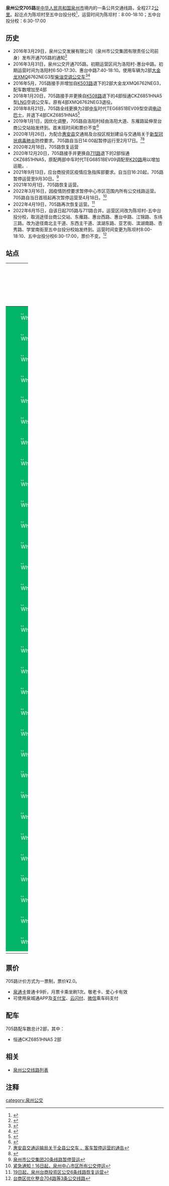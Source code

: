 {{Infobox Bus Route
| number=泉州公交705路<br>区内支线
| image=[[File:闽CYB203.jpg|300px]]
| operator=[[泉州市公交集团有限责任公司|泉州市公交集团有限责任公司]] 
| garage=台投公司
| length=27.2KM
| via=洛阳屿头、云庄村
| start=陈坝村
| end=五中台投分校
| level=陈坝村 8:00-18:10<br>五中台投分校 6:30-18:10
| frequency=60分钟
| vehicle=恒通CKZ6851HNA5
| Fare=一票制¥2.0
| bgcolor=#01B468
| fontcolor=white
}}
'''泉州公交705路'''是[[中华人民共和国|中华人民共和国]][[泉州市|泉州市]]境内的一条公共交通线路，全程27.2[[公里|公里]]。起讫点为陈坝村至五中台投分校<ref>{{Cite web |url=http://www.qzbus.cn/?action-category-catid-20 |title=线路查询 |accessdate=2016-10-09 |archive-date=2016-07-31 |archive-url=https://web.archive.org/web/20160731090630/http://www.qzbus.cn/?action-category-catid-20 |dead-url=no }}</ref>，运营时间为陈坝村：8:00-18:10；五中台投分校：6:30-17:00

== 历史 ==
*2016年3月29日，泉州公交发展有限公司（泉州市公交集团有限责任公司前身）发布开通705路的通知<ref>{{Cite web |url=http://www.qzbus.cn/?action-viewnews-itemid-1700 |title=开通台商区705路公交支线的通知 |accessdate=2016-10-09 |archive-date=2018-12-25 |archive-url=https://web.archive.org/web/20181225130112/http://www.qzbus.cn/?action-viewnews-itemid-1700 |dead-url=no }}</ref>
*2016年3月31日，泉州公交开通705路。初期运营区间为洛阳村-惠台中路。初期运营时间为洛阳村6:50-17:30、惠台中路7:40-18:10。使用车辆为2部[[大金龙|大金龙]]XMQ6762NEG3型[[柴油|柴油]][[空调公交车|空调公交车]]<ref>{{Cite web |url=http://www.mnw.cn/quanzhou/ts/1137675.html |title=泉州台商区明起新增705路公交车 一票制2元 |accessdate=2016-10-09 |archive-date=2019-03-04 |archive-url=https://web.archive.org/web/20190304121912/http://www.mnw.cn/quanzhou/ts/1137675.html |dead-url=no }}</ref><ref>{{Cite web |url=http://www.qzbus.cn/?action-viewnews-itemid-1716 |title=台商区开通705路公交支线 |accessdate=2016-10-09 |archive-date=2019-03-04 |archive-url=https://web.archive.org/web/20190304121912/http://www.qzbus.cn/?action-viewnews-itemid-1716 |dead-url=no }}</ref>
*2016年5月，705路接手并增加自[[泉州公交K503路|K503路]]退下的2部大金龙XMQ6762NEG3，配车数增加至4部
*2018年1月20日，705路接手并更换自[[泉州公交K508路|K508路]]退下的4部恒通CKZ6851HNA5型[[LNG|LNG]]空调公交车。原有4部XMQ6762NEG3退役。
*2018年8月21日，705路全线更换为2部[[中车|中车]]时代TEG6851BEV09型空调[[电动巴士|电动巴士]]，并退下4部CKZ6851HNA5<ref>{{Cite web |url=http://qz.fjsen.com/2018-08/22/content_21391785.htm |title=泉州台商投资区开启“零排放”纯电动公交时代 |accessdate=2018-08-22 |archive-date=2018-08-22 |archive-url=https://web.archive.org/web/20180822111110/http://qz.fjsen.com/2018-08/22/content_21391785.htm |dead-url=no }}</ref>
*2019年1月1日，因优化调整，705路自洛阳村经由洛阳大道、东雁路延伸至台商公交站始发终到。首末班时间和票价不变<ref>{{Cite web |url=https://www.sohu.com/a/284519310_120068242/?pvid=000115_3w_a |title=注意啦！元旦起，台商区将有3条公交线路调整 |accessdate=2018-12-28 |archive-date=2018-12-28 |archive-url=https://web.archive.org/web/20181228083204/https://www.sohu.com/a/284519310_120068242/?pvid=000115_3w_a |dead-url=no }}</ref>
*2020年1月26日，为配合[[惠安县|惠安县]]交通局及台投区规划建设与交通局关于[[2019新型冠状病毒|新型冠状病毒肺炎]]防控要求。705路自当日14:00起暂停运行至2月17日。<ref>[http://www.huian.gov.cn/ShowArticle.aspx?Id=31677 惠安县交通运输局关于全县公交车 、客车暂停运营的通告]{{Dead link|date=2020年7月 |bot=InternetArchiveBot |fix-attempted=yes }}</ref><ref>{{Cite web |url=http://szb.qzwb.com/qzwb/html/2020-01/26/content_462113.htm |title=惠安安溪今起暂停公交车运营 |access-date=2020-01-26 |archive-url=https://web.archive.org/web/20200126094233/http://szb.qzwb.com/qzwb/html/2020-01/26/content_462113.htm |archive-date=2020-01-26 |dead-url=yes }}</ref>
*2020年2月18日，705路恢复运营
*2020年12月20日，705路接手并更换自[[泉州公交711路|711路]]退下的2部恒通CKZ6851HNA5，原配两部中车时代TEG6851BEV09调配至[[惠安公交K20路|K20路]]用以增加运能。.
*2021年9月13日，应台商投资区疫情应急指挥部要求。自当日16:20起，705路暂停运营至9月30日。<ref>[https://www.qzwb.com/gb/content/2021-09/13/content_7106042.htm 泉州市公交集团20条线路暂停营运]</ref>
*2021年10月1日，705路恢复运营。
*2022年3月16日，因疫情防控要求暂停中心市区范围内所有公交线路运营。705路自当日首班起再次暂停运营至4月18日。<ref>[http://www.qztv.cn/index/News/detail/id/wq95wqbDnMKyd8KiwqzChnt0w5nChcKowoHDncKEdsOQwpjCgsOMcXA.html 紧急通知！16日起，泉州中心市区所有公交停运]</ref>
*2022年4月19日，705路再次恢复运营。<ref>[https://www.qzwb.com/gb/content/2022-04/18/content_7137696.htm 19日起，泉州台商投资区公交6条线路恢复运营]</ref>
*2022年6月15日，自该日起705路与711路合并。运营区间改为陈坝村-五中台投分校，取消途径台商公交站、东雁路、惠台西路、惠台中路、江锦路、东纬三路。改为途径南北主干道、东西主干道、滨湖东路、亚艺街、滨湖南路、杏秀路、学堂南街至五中台投分校始发终到。运营时间变更为陈坝村8:00-18:10、五中台投分校6:30-17:00，票价不变。<ref>[https://mp.weixin.qq.com/s?__biz=MzA4MTQ3MzAzNQ==&mid=2650862378&idx=2&sn=13fa3e0002eb98b08a967cdea576c6d0&chksm=8460284eb317a158beacd5cc6a37b289fb42d09863dca23ce32ce8d0d84379386852f55509de&mpshare=1&scene=23&srcid=0612SHJmkzYCyhJ8PLR8DjTs&sharer_sharetime=1654966440177&sharer_shareid=b0fdb98df8bdc8243d395b5a9d2faf36#rd 台商区优化整合704路等3条公交线路]</ref>

== 站点 ==
{| width=100% class="wikitable" style="text-align: center;"
|- 
! width=5% colspan=3 | 路线
! colspan=2 width=25% | 所在地区、街道
! width=30% | 站点名
! width=30% | 备注
|- 
|style="border: 0px;background:#01B468;color:white;" | [[File:White_dot.svg|8px]]
|style="border: 0px;" |
|style="border: 0px;" |
| rowspan = 31 | [[泉州台商投资区|台投区]]
| rowspan = 6 | 洛河路
| 陈坝村
| 起讫站
|-
|style="border: 0px;background:#01B468;color:white;" | [[File:White_dot.svg|8px]]
|style="border: 0px;" |
|style="border: 0px;" |
| 陈坝村委
| 
|-
|style="border: 0px;background:#01B468;color:white;" | [[File:White_dot.svg|8px]]
|style="border: 0px;" |
|style="border: 0px;" |
| 桥透村
| 
|-
|style="border: 0px;background:#01B468;color:white;" | [[File:White_dot.svg|8px]]
|style="border: 0px;" |
|style="border: 0px;" |
| 下尾村
| 
|-
|style="border: 0px;background:#01B468;color:white;" | [[File:White_dot.svg|8px]]
|style="border: 0px;" |
|style="border: 0px;" |
| 下星村
| 
|-
|style="border: 0px;background:#01B468;color:white;" | [[File:White_dot.svg|8px]]
|style="border: 0px;" |
|style="border: 0px;" |
| 庄兜村
| 
|-
|style="border: 0px;background:#01B468;color:white;" | [[File:White_dot.svg|8px]]
|style="border: 0px;" |
|style="border: 0px;" |
| rowspan = 1 | Y161
| [[陈青山|陈青山]]纪念馆路口
| 
|-
|style="border: 0px;background:#01B468;color:white;" | [[File:White_dot.svg|8px]]
|style="border: 0px;" |
|style="border: 0px;" |
| rowspan = 6 | 洛河路
| 云庄村口
| 
|-
|style="border: 0px;background:#01B468;color:white;" | [[File:White_dot.svg|8px]]
|style="border: 0px;" |
|style="border: 0px;" |
| 云庄老人协会
| 
|-
|style="border: 0px;background:#01B468;color:white;" | [[File:White_dot.svg|8px]]
|style="border: 0px;" |
|style="border: 0px;" |
| 云庄村委会
| 
|-
|style="border: 0px;background:#01B468;color:white;" | [[File:White_dot.svg|8px]]
|style="border: 0px;" |
|style="border: 0px;" |
| 洛阳凤山寺
| 
|-
|style="border: 0px;background:#01B468;color:white;" | [[File:White_dot.svg|8px]]
|style="border: 0px;" |
|style="border: 0px;" |
| 洛河路南段
| 
|-
|style="border: 0px;background:#01B468;color:white;" | [[File:White_dot.svg|8px]]
|style="border: 0px;" |
|style="border: 0px;" |
| 洛阳三角牌
| 
|-
|style="border: 0px;background:#01B468;color:white;" | [[File:White_dot.svg|8px]]
|style="border: 0px;" |
|style="border: 0px;" |
| rowspan = 6 | 洛阳大道
| 洛阳村
| 
|-
|style="border: 0px;background:#01B468;color:white;" | [[File:White_dot.svg|8px]]
|style="border: 0px;" |
|style="border: 0px;" |
| [[洛阳镇|洛阳镇]]政府
| 
|-
|style="border: 0px;background:#01B468;color:white;" | [[File:White_dot.svg|8px]]
|style="border: 0px;" |
|style="border: 0px;" |
| [[泉州华光职业学院|华光学院]]
| 原名 洛阳屿头
|-
|style="border: 0px;background:#01B468;color:white;" | [[File:White_dot.svg|8px]]
|style="border: 0px;" |
|style="border: 0px;" |
| 白沙路口
| 
|-
|style="border: 0px;background:#01B468;color:white;" | [[File:White_dot.svg|8px]]
|style="border: 0px;" |
|style="border: 0px;" |
| 前园
| 
|-
|style="border: 0px;background:#01B468;color:white;" | [[File:White_dot.svg|8px]]
|style="border: 0px;" |
|style="border: 0px;" |
| 下曾
| 森美
|-
|style="border: 0px;background:#01B468;color:white;" | [[File:White_dot.svg|8px]]
|style="border: 0px;" |
|style="border: 0px;" |
| rowspan = 5 | 南北主干道
| 马山
| 原名 马山村口
|-
|style="border: 0px;background:#01B468;color:white;" | [[File:White_dot.svg|8px]]
|style="border: 0px;" |
|style="border: 0px;" |
| 牛坑村口
| 
|-
|style="border: 0px;background:#01B468;color:white;" | [[File:White_dot.svg|8px]]
|style="border: 0px;" |
|style="border: 0px;" |
| 浦庄村口
| 
|-
|style="border: 0px;background:#01B468;color:white;" | [[File:White_dot.svg|8px]]
|style="border: 0px;" |
|style="border: 0px;" |
| 凤浦村口
| 
|-
|style="border: 0px;background:#01B468;color:white;" | [[File:White_dot.svg|8px]]
|style="border: 0px;" |
|style="border: 0px;" |
| 台商公安分局
| 
|-
|style="border: 0px;background:#01B468;color:white;" | [[File:White_dot.svg|8px]]
|style="border: 0px;" |
|style="border: 0px;" |
| rowspan = 1 | 滨湖东路
| 海丝公园西门
| 
|-
|style="border: 0px;background:#01B468;color:white;" | [[File:White_dot.svg|8px]]
|style="border: 0px;" |
|style="border: 0px;" |
| rowspan = 1 | 亚艺街
| 台商宝龙广场
| 
|-
|style="border: 0px;background:#01B468;color:white;" | [[File:White_dot.svg|8px]]
|style="border: 0px;" |
|style="border: 0px;" |
| rowspan = 3 | 滨湖南路
（S201）
| 后海路口
| 
|-
|style="border: 0px;background:#01B468;color:white;" | [[File:White_dot.svg|8px]]
|style="border: 0px;" |
|style="border: 0px;" |
| 台商行政服务中心
| 
|-
|style="border: 0px;background:#01B468;color:white;" | [[File:White_dot.svg|8px]]
|style="border: 0px;" |
|style="border: 0px;" |
| 加坑路口
| 
|-
|style="border: 0px;background:#01B468;color:white;" | [[File:White_dot.svg|8px]]
|style="border: 0px;" |
|style="border: 0px;" |
| rowspan = 1 | 杏秀路
| 台投区管委会
| 
|-
|style="border: 0px;background:#01B468;color:white;" | [[File:White_dot.svg|8px]]
|style="border: 0px;" |
|style="border: 0px;" |
| rowspan = 1 | 学堂南街
| 五中台投分校
| 起讫站
|-
|}

== 票价 ==
705路计价方式为一票制，票价¥2.0。
*[[泉通卡|泉通卡]]普通卡9折，月票卡乘坐刷1次。敬老卡、爱心卡有效
*可使用泉城通APP及[[支付宝|支付宝]]、[[云闪付|云闪付]]、[[微信|微信]]乘车码支付

== 配车 ==
705路配车数总计2部，其中：
*恒通CKZ6851HNA5  2部

{{gallery 
|width = 300
|height = 
|align = 
|lines = 3
|File:MIN-CY7673 at the Luoyang village.jpg|大金龙XMQ6762NEG3<br>（2016.3 - 2018.1）
|File:闽CYB203.jpg|恒通CKZ6851HNA5<br>（2018.1 - 2018.8 / 2020.12 - ）
|File:闽CYH926.jpg|中车时代TEG6851BEV09<br>（2018.8 - 2020.12）
}}

== 相关 ==
*[[泉州公交线路列表|泉州公交线路列表]]
== 注释 ==
{{reflist|refs=}}

{{泉州公交线路列表}}
[[category:泉州公交|category:泉州公交]]